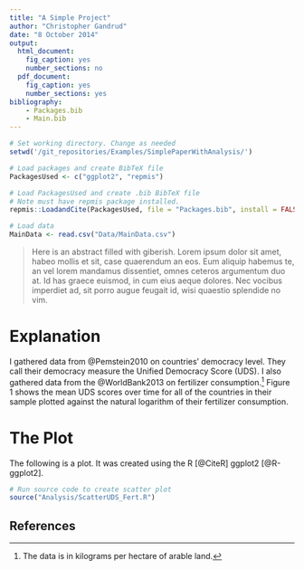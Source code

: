 ```yaml
---
title: "A Simple Project"
author: "Christopher Gandrud"
date: "8 October 2014"
output:
  html_document:
    fig_caption: yes
    number_sections: no
  pdf_document:
    fig_caption: yes
    number_sections: yes
bibliography:
    - Packages.bib
    - Main.bib
---
```


```r
# Set working directory. Change as needed
setwd('/git_repositories/Examples/SimplePaperWithAnalysis/')

# Load packages and create BibTeX file
PackagesUsed <- c("ggplot2", "repmis")

# Load PackagesUsed and create .bib BibTeX file
# Note must have repmis package installed.
repmis::LoadandCite(PackagesUsed, file = "Packages.bib", install = FALSE)

# Load data
MainData <- read.csv("Data/MainData.csv")
```

> Here is an abstract filled with giberish. Lorem ipsum dolor sit amet, habeo
mollis et sit, case quaerendum an eos. Eum aliquip habemus te, an vel lorem
mandamus dissentiet, omnes ceteros argumentum duo at. Id has graece euismod, in
cum eius aeque dolores. Nec vocibus imperdiet ad, sit porro augue feugait id,
wisi quaestio splendide no vim.

# Explanation

I gathered data from @Pemstein2010 on countries' democracy level. They call their
democracy measure the Unified Democracy Score (UDS). I also gathered data from
the @WorldBank2013 on fertilizer consumption.[^units] Figure 1 shows the mean
UDS scores over time for all of the countries in their sample plotted against
the natural logarithm of their fertilizer consumption.

# The Plot

The following is a plot. It was created using the R [@CiteR] ggplot2 [@R-ggplot2].

```r
# Run source code to create scatter plot
source("Analysis/ScatterUDS_Fert.R")
```


[^units]: The data is in kilograms per hectare of arable land.

## References
